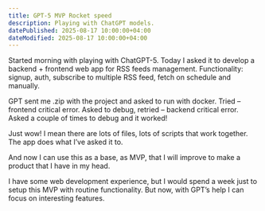 ```yaml
---
title: GPT-5 MVP Rocket speed
description: Playing with ChatGPT models.
datePublished: 2025-08-17 10:00:00+04:00
dateModified: 2025-08-17 10:00:00+04:00
---
```


Started morning with playing with ChatGPT-5. Today I asked it to develop a backend + frontend web app for RSS feeds management. Functionality: signup, auth, subscribe to multiple RSS feed, fetch on schedule and manually.

GPT sent me .zip with the project and asked to run with docker. Tried – frontend critical error. Asked to debug, retried – backend critical error. Asked a couple of times to debug and it worked!

Just wow! I mean there are lots of files, lots of scripts that work together. The app does what I’ve asked it to.

And now I can use this as a base, as MVP, that I will improve to make a product that I have in my head.

I have some web development experience, but I would spend a week just to setup this MVP with routine functionality. But now, with GPT’s help I can focus on interesting features.